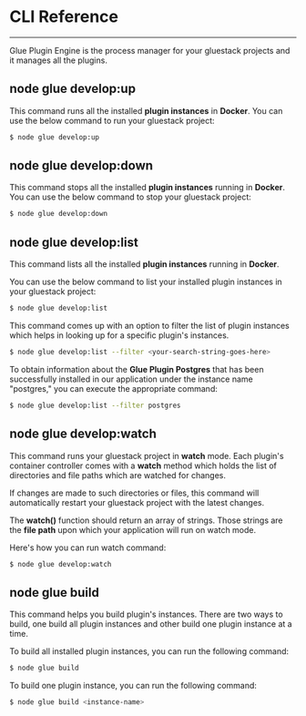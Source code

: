 
<Meta pageTitle="CLI Reference | engine" description="CLI Reference | engine" />





# CLI Reference
---

Glue Plugin Engine is the process manager for your gluestack projects and it manages all the plugins.

## node glue develop:up

This command runs all the installed **plugin instances** in **Docker**. You can use
the below command to run your gluestack project:
```sh
$ node glue develop:up
```

## node glue develop:down

This command stops all the installed **plugin instances** running in **Docker**. You
can use the below command to stop your gluestack project:
```sh
$ node glue develop:down
```

## node glue develop:list

This command lists all the installed **plugin instances** running in **Docker**.

You can use the below command to list your installed plugin instances in your gluestack
project:
```sh
$ node glue develop:list
```

This command comes up with an option to filter the list of plugin instances which
helps in looking up for a specific plugin's instances.
```sh
$ node glue develop:list --filter <your-search-string-goes-here>
```

To obtain information about the **Glue Plugin Postgres** that has been successfully installed in our application under the instance name "postgres," you
can execute the appropriate command:

```sh
$ node glue develop:list --filter postgres
```

## node glue develop:watch

This command runs your gluestack project in **watch** mode. Each plugin's container controller comes with a **watch** method which holds the list of directories
and file paths which are watched for changes.

If changes are made to such directories or files, this command will automatically restart your gluestack project with the latest changes.

The **watch()** function should return an array of strings. Those strings are the **file
path** upon which your application will run on watch mode.

Here's how you can run watch command:
```sh
$ node glue develop:watch
```

## node glue build

This command helps you build plugin's instances. There are two ways to build, one build all plugin instances and other build one plugin instance at a time.

To build all installed plugin instances, you can run the following command:
```sh
$ node glue build
```

To build one plugin instance, you can run the following command:
```sh
$ node glue build <instance-name>
```

